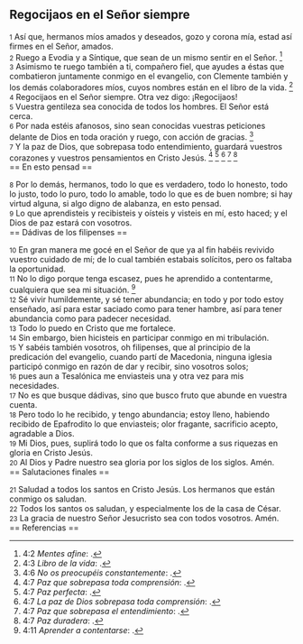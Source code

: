 == Regocijaos en el Señor siempre ==

{{anchor|1}} <small>1</small> Así que, hermanos míos amados y deseados, gozo y corona mía, estad así firmes en el Señor, amados.<br>
{{anchor|2}} <small>2</small> Ruego a Evodia y a Síntique, que sean de un mismo sentir en el Señor. <ref>4:2 ''Mentes afine'': {{lib|LU|16|6|3}}.</ref><br>
{{anchor|3}} <small>3</small> Asimismo te ruego también a ti, compañero fiel, que ayudes a éstas que combatieron juntamente conmigo en el evangelio, con Clemente también y los demás colaboradores míos, cuyos nombres están en el libro de la vida. <ref>4:3 ''Libro de la vida'': {{lib|LU|27|5|1}}.</ref><br>
{{anchor|4}} <small>4</small> Regocijaos en el Señor siempre. Otra vez digo: ¡Regocijaos!<br>
{{anchor|5}} <small>5</small> Vuestra gentileza sea conocida de todos los hombres. El Señor está cerca.<br>
{{anchor|6}} <small>6</small> Por nada estéis afanosos, sino sean conocidas vuestras peticiones delante de Dios en toda oración y ruego, con acción de gracias. <ref>4:6 ''No os preocupéis constantemente'': {{lib|LU|146|2|16}}.</ref><br>
{{anchor|7}} <small>7</small> Y la paz de Dios, que sobrepasa todo entendimiento, guardará vuestros corazones y vuestros pensamientos en Cristo Jesús. <ref>4:7 ''Paz que sobrepasa toda comprensión'': {{lib|LU|148|6|3}}.</ref> <ref>4:7 ''Paz perfecta'': {{lib|LU|100|6|6}}.</ref> <ref>4:7 ''La paz de Dios sobrepasa toda comprensión'': {{lib|LU|144|8|8}}.</ref> <ref>4:7 ''Paz que sobrepasa el entendimiento'': {{lib|LU|181|1|10}}.</ref> <ref>4:7 ''Paz duradera'': {{lib|LU|5|4|2}}.</ref><br>
== En esto pensad ==

{{anchor|8}} <small>8</small> Por lo demás, hermanos, todo lo que es verdadero, todo lo honesto, todo lo justo, todo lo puro, todo lo amable, todo lo que es de buen nombre; si hay virtud alguna, si algo digno de alabanza, en esto pensad.<br>
{{anchor|9}} <small>9</small> Lo que aprendisteis y recibisteis y oísteis y visteis en mí, esto haced; y el Dios de paz estará con vosotros.<br>
== Dádivas de los filipenses ==

{{anchor|10}} <small>10</small> En gran manera me gocé en el Señor de que ya al fin habéis revivido vuestro cuidado de mí; de lo cual también estabais solícitos, pero os faltaba la oportunidad.<br>
{{anchor|11}} <small>11</small> No lo digo porque tenga escasez, pues he aprendido a contentarme, cualquiera que sea mi situación. <ref>4:11 ''Aprender a contentarse'': {{lib|LU|121|4|3}}.</ref><br>
{{anchor|12}} <small>12</small> Sé vivir humildemente, y sé tener abundancia; en todo y por todo estoy enseñado, así para estar saciado como para tener hambre, así para tener abundancia como para padecer necesidad.<br>
{{anchor|13}} <small>13</small> Todo lo puedo en Cristo que me fortalece.<br>
{{anchor|14}} <small>14</small> Sin embargo, bien hicisteis en participar conmigo en mi tribulación.<br>
{{anchor|15}} <small>15</small> Y sabéis también vosotros, oh filipenses, que al principio de la predicación del evangelio, cuando partí de Macedonia, ninguna iglesia participó conmigo en razón de dar y recibir, sino vosotros solos;<br>
{{anchor|16}} <small>16</small> pues aun a Tesalónica me enviasteis una y otra vez para mis necesidades.<br>
{{anchor|17}} <small>17</small> No es que busque dádivas, sino que busco fruto que abunde en vuestra cuenta.<br>
{{anchor|18}} <small>18</small> Pero todo lo he recibido, y tengo abundancia; estoy lleno, habiendo recibido de Epafrodito lo que enviasteis; olor fragante, sacrificio acepto, agradable a Dios.<br>
{{anchor|19}} <small>19</small> Mi Dios, pues, suplirá todo lo que os falta conforme a sus riquezas en gloria en Cristo Jesús.<br>
{{anchor|20}} <small>20</small> Al Dios y Padre nuestro sea gloria por los siglos de los siglos. Amén.<br>
== Salutaciones finales ==

{{anchor|21}} <small>21</small> Saludad a todos los santos en Cristo Jesús. Los hermanos que están conmigo os saludan.<br>
{{anchor|22}} <small>22</small> Todos los santos os saludan, y especialmente los de la casa de César.<br>
{{anchor|23}} <small>23</small> La gracia de nuestro Señor Jesucristo sea con todos vosotros. Amén.<br>
== Referencias ==

<references />
